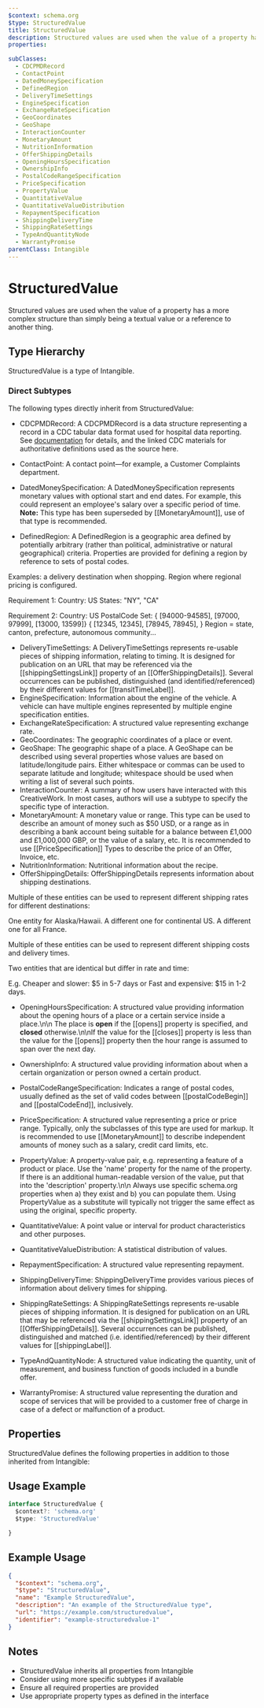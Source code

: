 ```yaml
---
$context: schema.org
$type: StructuredValue
title: StructuredValue
description: Structured values are used when the value of a property has a more complex structure than simply being a textual value or a reference to another thing.
properties:

subClasses:
  - CDCPMDRecord
  - ContactPoint
  - DatedMoneySpecification
  - DefinedRegion
  - DeliveryTimeSettings
  - EngineSpecification
  - ExchangeRateSpecification
  - GeoCoordinates
  - GeoShape
  - InteractionCounter
  - MonetaryAmount
  - NutritionInformation
  - OfferShippingDetails
  - OpeningHoursSpecification
  - OwnershipInfo
  - PostalCodeRangeSpecification
  - PriceSpecification
  - PropertyValue
  - QuantitativeValue
  - QuantitativeValueDistribution
  - RepaymentSpecification
  - ShippingDeliveryTime
  - ShippingRateSettings
  - TypeAndQuantityNode
  - WarrantyPromise
parentClass: Intangible
---
```


# StructuredValue

Structured values are used when the value of a property has a more complex structure than simply being a textual value or a reference to another thing.

## Type Hierarchy

StructuredValue is a type of Intangible.

### Direct Subtypes

The following types directly inherit from StructuredValue:

- CDCPMDRecord: A CDCPMDRecord is a data structure representing a record in a CDC tabular data format
      used for hospital data reporting. See [documentation](/docs/cdc-covid.html) for details, and the linked CDC materials for authoritative
      definitions used as the source here.
      
- ContactPoint: A contact point&#x2014;for example, a Customer Complaints department.
- DatedMoneySpecification: A DatedMoneySpecification represents monetary values with optional start and end dates. For example, this could represent an employee's salary over a specific period of time. __Note:__ This type has been superseded by [[MonetaryAmount]], use of that type is recommended.
- DefinedRegion: A DefinedRegion is a geographic area defined by potentially arbitrary (rather than political, administrative or natural geographical) criteria. Properties are provided for defining a region by reference to sets of postal codes.

Examples: a delivery destination when shopping. Region where regional pricing is configured.

Requirement 1:
Country: US
States: "NY", "CA"

Requirement 2:
Country: US
PostalCode Set: { [94000-94585], [97000, 97999], [13000, 13599]}
{ [12345, 12345], [78945, 78945], }
Region = state, canton, prefecture, autonomous community...

- DeliveryTimeSettings: A DeliveryTimeSettings represents re-usable pieces of shipping information, relating to timing. It is designed for publication on an URL that may be referenced via the [[shippingSettingsLink]] property of an [[OfferShippingDetails]]. Several occurrences can be published, distinguished (and identified/referenced) by their different values for [[transitTimeLabel]].
- EngineSpecification: Information about the engine of the vehicle. A vehicle can have multiple engines represented by multiple engine specification entities.
- ExchangeRateSpecification: A structured value representing exchange rate.
- GeoCoordinates: The geographic coordinates of a place or event.
- GeoShape: The geographic shape of a place. A GeoShape can be described using several properties whose values are based on latitude/longitude pairs. Either whitespace or commas can be used to separate latitude and longitude; whitespace should be used when writing a list of several such points.
- InteractionCounter: A summary of how users have interacted with this CreativeWork. In most cases, authors will use a subtype to specify the specific type of interaction.
- MonetaryAmount: A monetary value or range. This type can be used to describe an amount of money such as $50 USD, or a range as in describing a bank account being suitable for a balance between £1,000 and £1,000,000 GBP, or the value of a salary, etc. It is recommended to use [[PriceSpecification]] Types to describe the price of an Offer, Invoice, etc.
- NutritionInformation: Nutritional information about the recipe.
- OfferShippingDetails: OfferShippingDetails represents information about shipping destinations.

Multiple of these entities can be used to represent different shipping rates for different destinations:

One entity for Alaska/Hawaii. A different one for continental US. A different one for all France.

Multiple of these entities can be used to represent different shipping costs and delivery times.

Two entities that are identical but differ in rate and time:

E.g. Cheaper and slower: $5 in 5-7 days
or Fast and expensive: $15 in 1-2 days.
- OpeningHoursSpecification: A structured value providing information about the opening hours of a place or a certain service inside a place.\n\n
The place is __open__ if the [[opens]] property is specified, and __closed__ otherwise.\n\nIf the value for the [[closes]] property is less than the value for the [[opens]] property then the hour range is assumed to span over the next day.
      
- OwnershipInfo: A structured value providing information about when a certain organization or person owned a certain product.
- PostalCodeRangeSpecification: Indicates a range of postal codes, usually defined as the set of valid codes between [[postalCodeBegin]] and [[postalCodeEnd]], inclusively.
- PriceSpecification: A structured value representing a price or price range. Typically, only the subclasses of this type are used for markup. It is recommended to use [[MonetaryAmount]] to describe independent amounts of money such as a salary, credit card limits, etc.
- PropertyValue: A property-value pair, e.g. representing a feature of a product or place. Use the 'name' property for the name of the property. If there is an additional human-readable version of the value, put that into the 'description' property.\n\n Always use specific schema.org properties when a) they exist and b) you can populate them. Using PropertyValue as a substitute will typically not trigger the same effect as using the original, specific property.
    
- QuantitativeValue:  A point value or interval for product characteristics and other purposes.
- QuantitativeValueDistribution: A statistical distribution of values.
- RepaymentSpecification: A structured value representing repayment.
- ShippingDeliveryTime: ShippingDeliveryTime provides various pieces of information about delivery times for shipping.
- ShippingRateSettings: A ShippingRateSettings represents re-usable pieces of shipping information. It is designed for publication on an URL that may be referenced via the [[shippingSettingsLink]] property of an [[OfferShippingDetails]]. Several occurrences can be published, distinguished and matched (i.e. identified/referenced) by their different values for [[shippingLabel]].
- TypeAndQuantityNode: A structured value indicating the quantity, unit of measurement, and business function of goods included in a bundle offer.
- WarrantyPromise: A structured value representing the duration and scope of services that will be provided to a customer free of charge in case of a defect or malfunction of a product.

## Properties

StructuredValue defines the following properties in addition to those inherited from Intangible:



## Usage Example

```typescript
interface StructuredValue {
  $context?: 'schema.org'
  $type: 'StructuredValue'

}
```

## Example Usage

```json
{
  "$context": "schema.org",
  "$type": "StructuredValue",
  "name": "Example StructuredValue",
  "description": "An example of the StructuredValue type",
  "url": "https://example.com/structuredvalue",
  "identifier": "example-structuredvalue-1"
}
```

## Notes

- StructuredValue inherits all properties from Intangible
- Consider using more specific subtypes if available
- Ensure all required properties are provided
- Use appropriate property types as defined in the interface
